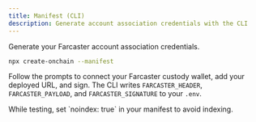 ```yaml
---
title: Manifest (CLI)
description: Generate account association credentials with the CLI
---
```


Generate your Farcaster account association credentials.

```bash Terminal
npx create-onchain --manifest
```

Follow the prompts to connect your Farcaster custody wallet, add your deployed URL, and sign. The CLI writes `FARCASTER_HEADER`, `FARCASTER_PAYLOAD`, and `FARCASTER_SIGNATURE` to your `.env`.


<Warning>
While testing, set `noindex: true` in your manifest to avoid indexing.
</Warning>



